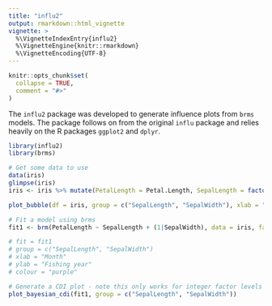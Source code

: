 ```yaml
---
title: "influ2"
output: rmarkdown::html_vignette
vignette: >
  %\VignetteIndexEntry{influ2}
  %\VignetteEngine{knitr::rmarkdown}
  %\VignetteEncoding{UTF-8}
---
```


```r
knitr::opts_chunk$set(
  collapse = TRUE,
  comment = "#>"
)
```

The `influ2` package was developed to generate influence plots from `brms` models. The package follows on from the original `influ` package and relies heavily on the R packages `ggplot2` and `dplyr`.

```r
library(influ2)
library(brms)

# Get some data to use
data(iris)
glimpse(iris)
iris <- iris %>% mutate(PetalLength = Petal.Length, SepalLength = factor(round(Sepal.Length)), SepalWidth = factor(round(Sepal.Width)))

plot_bubble(df = iris, group = c("SepalLength", "SepalWidth"), xlab = "SepalWidth", ylab = "SepalLength", zlab = "N", fill = "pink")
```

```r
# Fit a model using brms
fit1 <- brm(PetalLength ~ SepalLength + (1|SepalWidth), data = iris, family = lognormal())

# fit = fit1
# group = c("SepalLength", "SepalWidth")
# xlab = "Month"
# ylab = "Fishing year"
# colour = "purple"

# Generate a CDI plot - note this only works for integer factor levels at this stage
plot_bayesian_cdi(fit1, group = c("SepalLength", "SepalWidth"))
```


